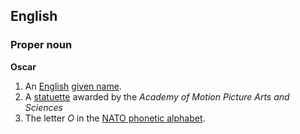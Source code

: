 ==English==
===Proper noun===
'''Oscar'''
#An [[English]] [[given name]].
#A [[statuette]] awarded by the ''Academy of Motion Picture Arts and Sciences''
#The letter ''O'' in the [[NATO phonetic alphabet]].